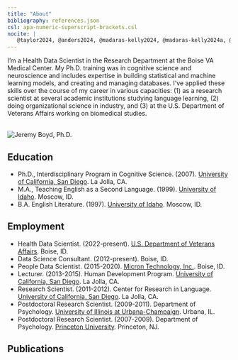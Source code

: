 ```yaml
---
title: "About"
bibliography: references.json
csl: apa-numeric-superscript-brackets.csl
nocite: |
   @taylor2024, @anders2024, @madaras-kelly2024, @madaras-kelly2024a, @goldberg2015, @scudder2014a, @boyd2014, @boyd2012b, @boyd2012, @wonnacott2012, @johnson2012, @boyd2011, @boyd2009a, @boyd2009a, @boyd2009, @boyd2006
---
```


I'm a Health Data Scientist in the Research Department at the Boise VA Medical Center. My Ph.D. training was in cognitive science and neuroscience and includes expertise in building statistical and machine learning models, and creating and managing databases. I've applied these skills over the course of my career in various capacities: (1) as a research scientist at several academic institutions studying language learning, (2) doing organizational science in industry, and (3) at the U.S. Department of Veterans Affairs working on biomedical studies.

<br> ![Jeremy Boyd, Ph.D.](home_image.png){fig-align="left"} <br>

## Education

-   Ph.D., Interdisciplinary Program in Cognitive Science. (2007). [University of California, San Diego](https://ucsd.edu/). La Jolla, CA.
-   M.A., Teaching English as a Second Language. (1999). [University of Idaho](https://www.uidaho.edu/). Moscow, ID.
-   B.A. English Literature. (1997). [University of Idaho](https://www.uidaho.edu/). Moscow, ID.

## Employment

-   Health Data Scientist. (2022-present). [U.S. Department of Veterans Affairs](https://www.va.gov/). Boise, ID.
-   Data Science Consultant. (2012-present). Boise, ID.
-   People Data Scientist. (2015-2020). [Micron Technology, Inc.](https://www.micron.com/). Boise, ID.
-   Lecturer. (2013-2015). Human Development Program. [University of California, San Diego](https://ucsd.edu/). La Jolla, CA.
-   Research Scientist. (2011-2012). Center for Research in Language. [University of California, San Diego](https://ucsd.edu/). La Jolla, CA.
-   Postdoctoral Research Scientist. (2009-2011). Department of Psychology. [University of Illinois at Urbana-Champaign](https://illinois.edu/). Urbana, IL.
-   Postdoctoral Research Scientist. (2007-2009). Department of Psychology. [Princeton University](https://www.princeton.edu/). Princeton, NJ.

## Publications

::: {#refs}
:::
